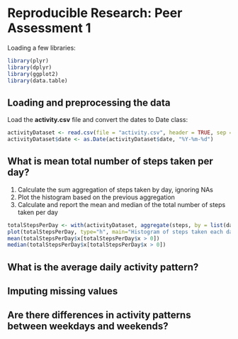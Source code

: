 # Reproducible Research: Peer Assessment 1
Loading a few libraries:
```r
library(plyr)
library(dplyr)
library(ggplot2)
library(data.table)
```

## Loading and preprocessing the data
Load the **activity.csv** file and convert the dates to Date class:
```r
activityDataset <- read.csv(file = "activity.csv", header = TRUE, sep = ",")
activityDataset$date <- as.Date(activityDataset$date, "%Y-%m-%d")
```

## What is mean total number of steps taken per day?
1. Calculate the sum aggregation of steps taken by day, ignoring NAs
2. Plot the histogram based on the previous aggregation
3. Calculate and report the mean and median of the total number of steps taken per day
```r
totalStepsPerDay <- with(activityDataset, aggregate(steps, by = list(date), sum, na.rm=TRUE))
plot(totalStepsPerDay, type="h", main="Histogram of steps taken each day", xlab="Dates (October to November 2012)", ylab="Number of steps", lwd=4, col="green")
mean(totalStepsPerDay$x[totalStepsPerDay$x > 0])
median(totalStepsPerDay$x[totalStepsPerDay$x > 0])
```


## What is the average daily activity pattern?



## Imputing missing values



## Are there differences in activity patterns between weekdays and weekends?
